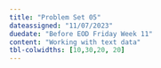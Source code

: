 ```yaml
---
title: "Problem Set 05"
dateassigned: "11/07/2023"
duedate: "Before EOD Friday Week 11"
content: "Working with text data"
tbl-colwidths: [10,30,20, 20]
---
```

